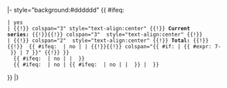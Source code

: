 |- style="background:#dddddd"
{{ #ifeq: {{{rivalrygame|}}} 
 | yes 
 | {{!}} colspan="3" style="text-align:center" {{!}} '''Current series:''' {{!}}{{!}} colspan="3"  style="text-align:center" {{!}} {{{overall}}} 
 | {{!}} colspan="2"  style="text-align:center" {{!}} '''Total:''' {{!}}{{!}} {{{overall}}} {{ #ifeq: {{{hiddencols|}}} | no | | {{!}}{{!}} colspan="{{ #if:{{{hiddencols|}}} | {{ #expr: 7-{{{hiddencols|}}} }} | 7 }}" {{!}} }} 
   {{ #ifeq: {{{legend|}}} | no | | {{CFB Yearly Record End/legend}} }}
   {{ #ifeq: {{{bcs|}}} | no | {{ #ifeq: {{{poll|}}} | no | | {{CFB Yearly Record End/footnotes|bcs={{{bcs|}}}|poll={{{poll|}}}|polltype={{{polltype|}}}|polltype2={{{polltype2|}}} |extrafootnotes={{{extrafootnotes|}}}}} }} | {{CFB Yearly Record End/footnotes|bcs={{{bcs|}}}|poll={{{poll|}}}|polltype={{{polltype|}}}|polltype2={{{polltype2|}}} |extrafootnotes={{{extrafootnotes|}}}}} }}
}}
|}<noinclude>
{{documentation}}
<!-- Add cats and interwikis to the /doc subpage, not here! -->
</noinclude>